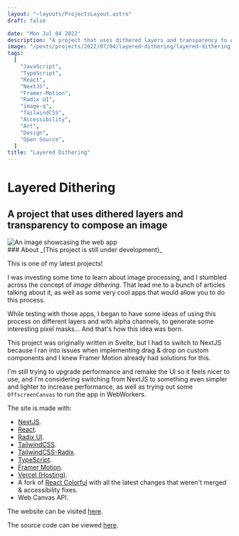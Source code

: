 ```yaml
---
layout: "~layouts/ProjectsLayout.astro"
draft: false

date: "Mon Jul 04 2022"
description: "A project that uses dithered layers and transparency to compose an image."
image: "/posts/projects/2022/07/04/layered-dithering/layered-dithering.png"
tags:
  [
    "JavaScript",
    "TypeScript",
    "React",
    "NextJS",
    "Framer-Motion",
    "Radix UI",
    "image-q",
    "TailwindCSS",
    "Accessibility",
    "Art",
    "Design",
    "Open Source",
  ]
title: "Layered Dithering"
---
```





# Layered Dithering

## A project that uses dithered layers and transparency to compose an image

<SmartLink class="block" href="https://layered-dithering.vercel.app/">
  <Image src={mainImage} alt="An image showcasing the web app" />
</SmartLink>

<div id="content">
  ### About
  _(This project is still under development)_

This is one of my latest projects!

I was investing some time to learn about image processing, and I stumbled across the concept of _image dithering_. That lead me to a bunch of articles talking about it, as well as some very cool apps that would allow you to do this process.

While testing with those apps, I began to have some ideas of using this process on different layers and with alpha channels, to generate some interesting pixel masks... And that's how this idea was born.

This project was originally written in Svelte, but I had to switch to NextJS because I ran into issues when implementing drag &amp; drop on custom components and I knew Framer Motion already had solutions for this.

I'm still trying to upgrade performance and remake the UI so it feels nicer to use, and I'm considering switching from NextJS to something even simpler and lighter to increase performance, as well as trying out some `OffscreenCanvas` to run the app in WebWorkers.

The site is made with:

- [NextJS](https://nextjs.org).
- [React](https://reactjs.org).
- [Radix UI](https://reactjs.org).
- [TailwindCSS](https://tailwindcss.com/).
- [TailwindCSS-Radix](https://tailwindcss-radix.vercel.app/).
- [TypeScript](https://typescriptlang.org/).
- [Framer Motion](https://www.framer.com/docs/).
- [Vercel (Hosting)](https://vercel.com/).
- A fork of [React Colorful](https://omgovich.github.io/react-colorful/) with all the latest changes that weren't merged &amp; accessibility fixes.
- Web Canvas API.

The website can be visited [here](https://layered-dithering.vercel.app/).

The source code can be viewed [here](https://github.com/royeden/layered-dithering).

</div>
